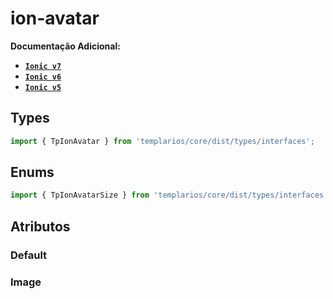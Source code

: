 
<Meta of={avatarStories} />

# ion-avatar

**Documentação Adicional:**

- **[`Ionic v7`](https://ionicframework.com/docs/api/avatar)**
- **[`Ionic v6`](https://ionicframework.com/docs/v6/api/avatar)**
- **[`Ionic v5`](https://ionicframework.com/docs/v5/api/avatar)**

## Types

```ts
import { TpIonAvatar } from 'templarios/core/dist/types/interfaces';
```

## Enums

```ts
import { TpIonAvatarSize } from 'templarios/core/dist/types/interfaces';
```

## Atributos

### Default

<Canvas of={avatarStories.Default} />
<Controls of={avatarStories.Default} />

### Image

<Canvas of={avatarStories.Image} />
<Controls of={avatarStories.Image} />
